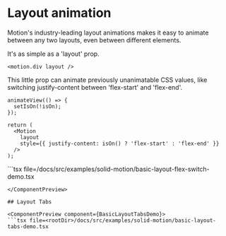 
# Layout animation

Motion's industry-leading layout animations makes it easy to animate between any two layouts, even between different elements.

It's as simple as a 'layout' prop.

```tsx
<motion.div layout />
```

This little prop can animate previously unanimatable CSS values, like switching justify-content between 'flex-start' and 'flex-end'.

```tsx
animateView(() => {
  setIsOn(!isOn);
});

return (
  <Motion
    layout
    style={{ justify-content: isOn() ? 'flex-start' : 'flex-end' }}
  />
);
```

<ComponentPreview component={BasicLayoutFlexSwitchDemo}>
```tsx file=<rootDir>/docs/src/examples/solid-motion/basic-layout-flex-switch-demo.tsx

```
</ComponentPreview>

## Layout Tabs

<ComponentPreview component={BasicLayoutTabsDemo}>
```tsx file=<rootDir>/docs/src/examples/solid-motion/basic-layout-tabs-demo.tsx

```
</ComponentPreview>

